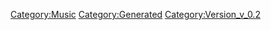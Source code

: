 {{Music
 |Name=比較用譜面
 |ID=112
 |Cov=113
 |Cd=1
 |Nam=107
 |Div=107
 |Ma=1
 |SerieId=1
 |SerieLogoId=1
 |WavId=113
 |VariationId=0
 |Dsc=107
 |Strt=10
 |ValkyrieBattle=1
 |ValkyrieIntro=1
 |ValkyrieIntroSky=1
 |DivaSolo=1
 |DivaMulti=1
 |Exp=1
 |OfficialName=比較用譜面
 |VocalName=
 |Description=作品：<br /><br />歌手：<br /><br />作詞：<br />作曲：
 |StoryTitle=
 |StoryDesc=
 |BuyURL=
 |BannerId=
 |AnmStoreURL=
}}
[[Category:Music]]
[[Category:Generated]]
[[Category:Version_v_0.2]]
